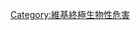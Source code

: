 {{Userbox
  |border-c = #000000
  |border-s = 1
  |id-c     = #FFFFFF
  |id-s     = 9
  |id-fc    = #000000
  |info-c   = #ffff00
  |info-s   = 9
  |info-fc  = #ff0000
  |id       = [[File:International Biohazard Warning Symbol.svg|43px]]
  |info     = '''<span style="color: #000000;">黑色警報</span>：這個用戶被定義為第四等[[生物性危害]]。現敦請各國醫護人員儘速消滅之。'''
}}

[[Category:維基終極生物性危害]]